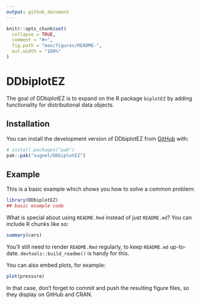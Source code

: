 ```yaml
---
output: github_document
---
```


<!-- README.md is generated from README.Rmd. Please edit that file -->

```r
knitr::opts_chunk$set(
  collapse = TRUE,
  comment = "#>",
  fig.path = "man/figures/README-",
  out.width = "100%"
)
```

# DDbiplotEZ

<!-- badges: start -->
<!-- badges: end -->

The goal of DDbiplotEZ is to expand on the R package `biplotEZ` by adding functionality for distributional data objects.

## Installation

You can install the development version of DDbiplotEZ from [GitHub](https://github.com/) with:

``` r
# install.packages("pak")
pak::pak("sugnet/DDbiplotEZ")
```

## Example

This is a basic example which shows you how to solve a common problem:

```r
library(DDbiplotEZ)
## basic example code
```

What is special about using `README.Rmd` instead of just `README.md`? You can include R chunks like so:

```r
summary(cars)
```

You'll still need to render `README.Rmd` regularly, to keep `README.md` up-to-date. `devtools::build_readme()` is handy for this.

You can also embed plots, for example:

```r
plot(pressure)
```

In that case, don't forget to commit and push the resulting figure files, so they display on GitHub and CRAN.
